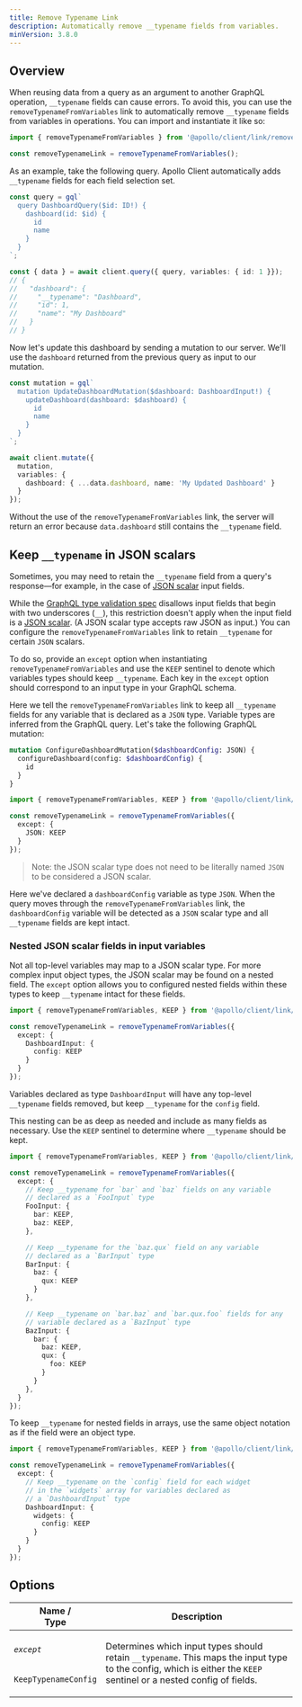 ```yaml
---
title: Remove Typename Link
description: Automatically remove __typename fields from variables.
minVersion: 3.8.0
---
```


## Overview

When reusing data from a query as an argument to another GraphQL operation, `__typename` fields can cause errors. To avoid this, you can use the `removeTypenameFromVariables` link to automatically remove `__typename` fields from variables in operations. You can import and instantiate it like so:

```ts
import { removeTypenameFromVariables } from '@apollo/client/link/remove-typename';

const removeTypenameLink = removeTypenameFromVariables();
```

As an example, take the following query. Apollo Client automatically adds `__typename` fields for each field selection set.

```ts
const query = gql`
  query DashboardQuery($id: ID!) {
    dashboard(id: $id) {
      id
      name
    }
  }
`;

const { data } = await client.query({ query, variables: { id: 1 }});
// {
//   "dashboard": {
//     "__typename": "Dashboard",
//     "id": 1,
//     "name": "My Dashboard"
//   }
// }
```

Now let's update this dashboard by sending a mutation to our server. We'll use the `dashboard` returned from the previous query as input to our mutation.

```ts
const mutation = gql`
  mutation UpdateDashboardMutation($dashboard: DashboardInput!) {
    updateDashboard(dashboard: $dashboard) {
      id
      name
    }
  }
`;

await client.mutate({
  mutation,
  variables: {
    dashboard: { ...data.dashboard, name: 'My Updated Dashboard' }
  }
});
```

Without the use of the `removeTypenameFromVariables` link, the server will return an error because `data.dashboard` still contains the `__typename` field.

## Keep `__typename` in JSON scalars

Sometimes, you may need to retain the `__typename` field from a query's response—for example, in the case of [JSON scalar](https://github.com/taion/graphql-type-json) input fields.

While the [GraphQL type validation spec](https://spec.graphql.org/October2021/#sec-Input-Objects.Type-Validation) disallows input fields that begin with two underscores (`__`), this restriction doesn't apply when the input field is a [JSON scalar](https://github.com/taion/graphql-type-json). (A JSON scalar type accepts raw JSON as input.) You can configure the `removeTypenameFromVariables` link to retain `__typename` for certain `JSON` scalars.

To do so, provide an `except` option when instantiating `removeTypenameFromVariables` and use the `KEEP` sentinel to denote which variables types should keep `__typename`. Each key in the `except` option should correspond to an input type in your GraphQL schema.

Here we tell the `removeTypenameFromVariables` link to keep all `__typename` fields for any variable that is declared as a `JSON` type. Variable types are inferred from the GraphQL query. Let's take the following GraphQL mutation:

```graphql
mutation ConfigureDashboardMutation($dashboardConfig: JSON) {
  configureDashboard(config: $dashboardConfig) {
    id
  }
}
```

```ts
import { removeTypenameFromVariables, KEEP } from '@apollo/client/link/remove-typename';

const removeTypenameLink = removeTypenameFromVariables({
  except: {
    JSON: KEEP
  }
});
```

> Note: the JSON scalar type does not need to be literally named `JSON` to be considered a JSON scalar.

Here we've declared a `dashboardConfig` variable as type `JSON`. When the query moves through the `removeTypenameFromVariables` link, the `dashboardConfig` variable will be detected as a `JSON` scalar type and all `__typename` fields are kept intact.

### Nested JSON scalar fields in input variables

Not all top-level variables may map to a JSON scalar type. For more complex input object types, the JSON scalar may be found on a nested field. The `except` option allows you to configured nested fields within these types to keep `__typename` intact for these fields.

```ts
import { removeTypenameFromVariables, KEEP } from '@apollo/client/link/remove-typename';

const removeTypenameLink = removeTypenameFromVariables({
  except: {
    DashboardInput: {
      config: KEEP
    }
  }
});
```

Variables declared as type `DashboardInput` will have any top-level `__typename` fields removed, but keep `__typename` for the `config` field.

This nesting can be as deep as needed and include as many fields as necessary. Use the `KEEP` sentinel to determine where `__typename` should be kept.

```ts
import { removeTypenameFromVariables, KEEP } from '@apollo/client/link/remove-typename';

const removeTypenameLink = removeTypenameFromVariables({
  except: {
    // Keep __typename for `bar` and `baz` fields on any variable
    // declared as a `FooInput` type
    FooInput: {
      bar: KEEP,
      baz: KEEP,
    },

    // Keep __typename for the `baz.qux` field on any variable
    // declared as a `BarInput` type
    BarInput: {
      baz: {
        qux: KEEP
      }
    },

    // Keep __typename on `bar.baz` and `bar.qux.foo` fields for any
    // variable declared as a `BazInput` type
    BazInput: {
      bar: {
        baz: KEEP,
        qux: {
          foo: KEEP
        }
      }
    },
  }
});
```

To keep `__typename` for nested fields in arrays, use the same object notation as if the field were an object type.

```ts
import { removeTypenameFromVariables, KEEP } from '@apollo/client/link/remove-typename';

const removeTypenameLink = removeTypenameFromVariables({
  except: {
    // Keep __typename on the `config` field for each widget
    // in the `widgets` array for variables declared as
    // a `DashboardInput` type
    DashboardInput: {
      widgets: {
        config: KEEP
      }
    }
  }
});
```

## Options

<table class="field-table">
  <thead>
    <tr>
      <th>Name /<br/>Type</th>
      <th>Description</th>
    </tr>
  </thead>

<tbody>
<tr>
<td>

###### `except`

`KeepTypenameConfig`
</td>
<td>

Determines which input types should retain `__typename`. This maps the input type to the config, which is either the `KEEP` sentinel or a nested config of fields.

</td>
</tr>

</tbody>
</table>

